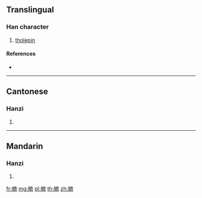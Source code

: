 {{character info/new}}
==Translingual==

===Han character===
{{Han char|rn=137|rad=舟|as=14|sn=20|four=20423|canj=HYYX}}

# [[tholepin]]

====References====
* {{Han ref|kx=1013.050|dkj=30575|dj=1471.330|hdz=53069.110|uh=8269|ud=33385|bh=F4B7|bd=62647}}

----

==Cantonese==

===Hanzi===
{{yue-hanzi|jyut=|y=chai4}}

# {{defn|lang=yue|sort=舟14}}

----

==Mandarin==

===Hanzi===
{{cmn-hanzi|pin=[[qí]] ([[qi2]])|wg=ch'i<sup>2</sup>}}

# {{defn|lang=cmn|sort=舟14}}

[[fr:艩]]
[[mg:艩]]
[[pl:艩]]
[[th:艩]]
[[zh:艩]]